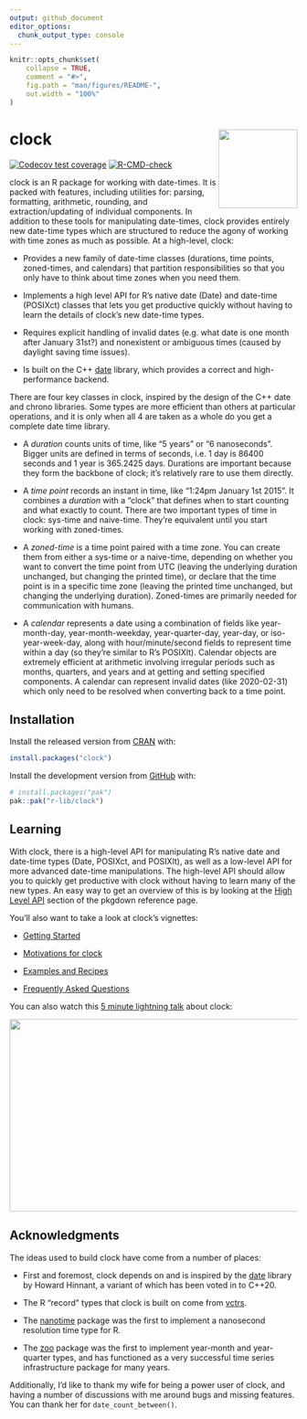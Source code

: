 ```yaml
---
output: github_document
editor_options:
  chunk_output_type: console
---
```


<!-- README.md is generated from README.Rmd. Please edit that file -->

```r
knitr::opts_chunk$set(
	collapse = TRUE,
	comment = "#>",
	fig.path = "man/figures/README-",
	out.width = "100%"
)
```

# clock <a href="https://clock.r-lib.org"><img src="man/figures/logo.png" align="right" height="138"/></a>

<!-- badges: start -->
[![Codecov test coverage](https://codecov.io/gh/r-lib/clock/graph/badge.svg)](https://app.codecov.io/gh/r-lib/clock)
[![R-CMD-check](https://github.com/r-lib/clock/actions/workflows/R-CMD-check.yaml/badge.svg)](https://github.com/r-lib/clock/actions/workflows/R-CMD-check.yaml)
<!-- badges: end -->

clock is an R package for working with date-times.
It is packed with features, including utilities for: parsing, formatting, arithmetic, rounding, and extraction/updating of individual components.
In addition to these tools for manipulating date-times, clock provides entirely new date-time types which are structured to reduce the agony of working with time zones as much as possible.
At a high-level, clock:

-   Provides a new family of date-time classes (durations, time points, zoned-times, and calendars) that partition responsibilities so that you only have to think about time zones when you need them.

-   Implements a high level API for R's native date (Date) and date-time (POSIXct) classes that lets you get productive quickly without having to learn the details of clock's new date-time types.

-   Requires explicit handling of invalid dates (e.g. what date is one month after January 31st?) and nonexistent or ambiguous times (caused by daylight saving time issues).

-   Is built on the C++ [date](https://github.com/HowardHinnant/date) library, which provides a correct and high-performance backend.

There are four key classes in clock, inspired by the design of the C++ date and chrono libraries.
Some types are more efficient than others at particular operations, and it is only when all 4 are taken as a whole do you get a complete date time library.

-   A *duration* counts units of time, like "5 years" or "6 nanoseconds".
    Bigger units are defined in terms of seconds, i.e. 1 day is 86400 seconds and 1 year is 365.2425 days.
    Durations are important because they form the backbone of clock; it's relatively rare to use them directly.

-   A *time point* records an instant in time, like "1:24pm January 1st 2015".
    It combines a *duration* with a "clock" that defines when to start counting and what exactly to count.
    There are two important types of time in clock: sys-time and naive-time.
    They're equivalent until you start working with zoned-times.

-   A *zoned-time* is a time point paired with a time zone.
    You can create them from either a sys-time or a naive-time, depending on whether you want to convert the time point from UTC (leaving the underlying duration unchanged, but changing the printed time), or declare that the time point is in a specific time zone (leaving the printed time unchanged, but changing the underlying duration).
    Zoned-times are primarily needed for communication with humans.

-   A *calendar* represents a date using a combination of fields like year-month-day, year-month-weekday, year-quarter-day, year-day, or iso-year-week-day, along with hour/minute/second fields to represent time within a day (so they're similar to R's POSIXlt).
    Calendar objects are extremely efficient at arithmetic involving irregular periods such as months, quarters, and years and at getting and setting specified components.
    A calendar can represent invalid dates (like 2020-02-31) which only need to be resolved when converting back to a time point.

## Installation

Install the released version from [CRAN](https://CRAN.R-project.org) with:

``` r
install.packages("clock")
```

Install the development version from [GitHub](https://github.com/) with:

``` r
# install.packages("pak")
pak::pak("r-lib/clock")
```

## Learning

With clock, there is a high-level API for manipulating R's native date and date-time types (Date, POSIXct, and POSIXlt), as well as a low-level API for more advanced date-time manipulations.
The high-level API should allow you to quickly get productive with clock without having to learn many of the new types.
An easy way to get an overview of this is by looking at the [High Level API](https://clock.r-lib.org/reference/index.html#section-high-level-api) section of the pkgdown reference page.

You'll also want to take a look at clock's vignettes:

-   [Getting Started](https://clock.r-lib.org/articles/clock.html)

-   [Motivations for clock](https://clock.r-lib.org/articles/articles/motivations.html)

-   [Examples and Recipes](https://clock.r-lib.org/articles/recipes.html)

-   [Frequently Asked Questions](https://clock.r-lib.org/articles/faq.html)

You can also watch this [5 minute lightning talk](https://www.rstudio.com/conference/2022/talks/its-about-time/) about clock:

<p>

<a href="https://www.rstudio.com/conference/2022/talks/its-about-time/?wvideo=pzuyostdz8"> <img src="https://embed-ssl.wistia.com/deliveries/3ee43fc82b901742748feddc5d3e9796dcd7d7b9.jpg?image_play_button_size=2x&amp;image_crop_resized=960x540&amp;image_play_button=1&amp;image_play_button_color=4287c7e0" width="600" height="337" style="width: 600px; height: 337px;"/></a>

</p>

## Acknowledgments

The ideas used to build clock have come from a number of places:

-   First and foremost, clock depends on and is inspired by the [date](https://github.com/HowardHinnant/date) library by Howard Hinnant, a variant of which has been voted in to C++20.

-   The R "record" types that clock is built on come from [vctrs](https://github.com/r-lib/vctrs).

-   The [nanotime](https://github.com/eddelbuettel/nanotime) package was the first to implement a nanosecond resolution time type for R.

-   The [zoo](https://CRAN.R-project.org/package=zoo) package was the first to implement year-month and year-quarter types, and has functioned as a very successful time series infrastructure package for many years.

Additionally, I'd like to thank my wife for being a power user of clock, and having a number of discussions with me around bugs and missing features.
You can thank her for `date_count_between()`.
